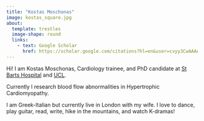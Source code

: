 ```yaml
---
title: "Kostas Moschonas"
image: kostas_square.jpg
about:
  template: trestles
  image-shape: round
  links:
    - text: Google Scholar
      href: https://scholar.google.com/citations?hl=en&user=cvyy3CwAAAAJ&view_op=list_works&sortby=pubdate
---
```


Hi! I am Kostas Moschonas, Cardiology trainee, and PhD candidate at [St Barts Hospital](https://www.bartshealth.nhs.uk/st-bartholomews) and [UCL](https://www.ucl.ac.uk/cardiovascular/research/clinical-science/centre-cardiovascular-disease-imaging).

Currently I research blood flow abnormalities in Hypertrophic Cardiomyopathy.

I am Greek-Italian but currently live in London with my wife. I love to dance, play guitar, read, write, hike in the mountains, and watch K-dramas!
